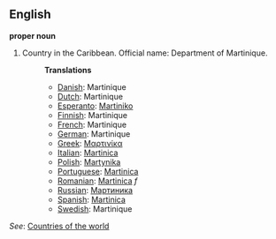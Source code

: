 ==English==

'''proper noun'''

# Country in the Caribbean. Official name: Department of Martinique.
#:'''Translations'''
#:*[[Danish]]: Martinique
#:*[[Dutch]]: Martinique
#:*[[Esperanto]]: [[Martiniko]]
#:*[[Finnish]]: Martinique
#:*[[French]]: Martinique
#:*[[German]]: Martinique
#:*[[Greek]]: [[Μαρτινίκα]]
#:*[[Italian]]: [[Martinica]]
#:*[[Polish]]: [[Martynika]]
#:*[[Portuguese]]: [[Martinica]]
#:*[[Romanian]]: [[Martinica]] ''f''
#:*[[Russian]]: [[Мартиника]]
#:*[[Spanish]]: [[Martinica]]
#:*[[Swedish]]: Martinique

''See'': [[Countries of the world]]